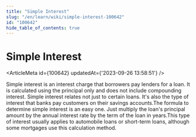 ```yaml
---
title: "Simple Interest"
slug: "/en/learn/wiki/simple-interest-100642"
id: "100642"
hide_table_of_contents: true
---
```



# Simple Interest

<ArticleMeta id={100642} updatedAt={'2023-09-26 13:58:51'} />
<div className='border-solid border-b border-t-0 my-4 border-[var(--ifm-color-gray-300)]' />

Simple interest is an interest charge that borrowers pay lenders for a loan. It is calculated using the principal only and does not include compounding interest. Simple interest relates not just to certain loans. It's also the type of interest that banks pay customers on their savings accounts.The formula to determine simple interest is an easy one. Just multiply the loan's principal amount by the annual interest rate by the term of the loan in years.This type of interest usually applies to automobile loans or short-term loans, although some mortgages use this calculation method.
